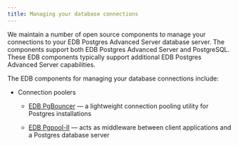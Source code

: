 ```yaml
---
title: Managing your database connections
---
```


We maintain a number of open source components to manage your connections to your EDB Postgres Advanced Server database server. The components support both EDB Postgres Advanced Server and PostgreSQL. These EDB components typically support additional EDB Postgres Advanced Server capabilities. 

The EDB components for managing your database connections include:


- Connection poolers
  - [EDB PgBouncer](/pgbouncer/latest/) &mdash; a lightweight connection pooling utility for Postgres installations

  - [EDB Pgpool-II](/pgpool/latest/) &mdash; acts as middleware between client applications and a Postgres database server




